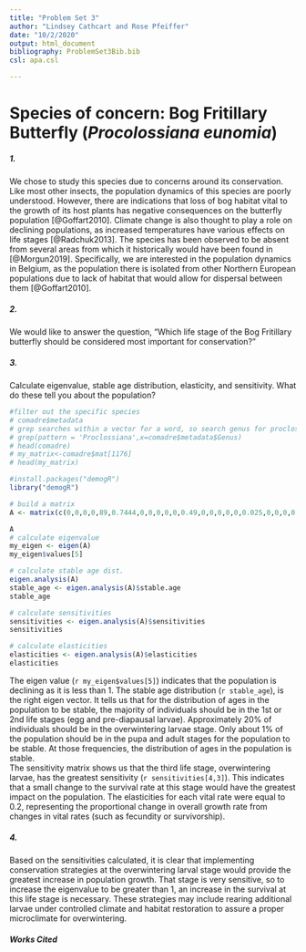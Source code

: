 ```yaml
---
title: "Problem Set 3"
author: "Lindsey Cathcart and Rose Pfeiffer"
date: "10/2/2020"
output: html_document
bibliography: ProblemSet3Bib.bib
csl: apa.csl

---
```


# Species of concern: Bog Fritillary Butterfly (*Procolossiana eunomia*)

##### 1. 
We chose to study this species due to concerns around its conservation.
Like most other insects, the population dynamics of this species are poorly understood. However, there are
indications that loss of bog habitat vital to the growth of its host
plants has negative consequences on the butterfly population
[@Goffart2010]. Climate change is also thought to play a role on declining populations, as increased
temperatures have various effects on life stages [@Radchuk2013]. The
species has been observed to be absent from several areas from which it
historically would have been found in [@Morgun2019].
Specifically, we are interested in the population dynamics in Belgium, as
the population there is isolated from other Northern European populations
due to lack of habitat that would allow for dispersal between them [@Goffart2010].


##### 2. 
 We would like to answer the question, "Which life stage of the Bog Fritillary butterfly should be considered most important for conservation?"


##### 3.
Calculate eigenvalue, stable age distribution, elasticity, and sensitivity. What do these tell you about the population?

```r

#filter out the specific species
# comadre$metadata 
# grep searches within a vector for a word, so search genus for proclossiama
# grep(pattern = 'Proclossiana',x=comadre$metadata$Genus)
# head(comadre)
# my_matrix<-comadre$mat[1176]
# head(my_matrix)

#install.packages("demogR")
library("demogR")

# build a matrix
A <- matrix(c(0,0,0,0,89,0.7444,0,0,0,0,0,0.49,0,0,0,0,0,0.025,0,0,0,0,0,0.75,0), nr = 5, byrow=TRUE)
```


```r
A
# calculate eigenvalue
my_eigen <- eigen(A)
my_eigen$values[5]

# calculate stable age dist.
eigen.analysis(A)
stable_age <- eigen.analysis(A)$stable.age
stable_age

# calculate sensitivities
sensitivities <- eigen.analysis(A)$sensitivities
sensitivities

# calculate elasticities
elasticities <- eigen.analysis(A)$elasticities
elasticities

```
The eigen value (`r my_eigen$values[5]`) indicates that the population is declining as it is less than 1. 
The stable age distribution (`r stable_age`), is the right eigen vector.
It tells us that for the distribution of ages in the population to be stable, the majority of
individuals should be in the 1st or 2nd life stages (egg and pre-diapausal
larvae). Approximately 20% of individuals should be in the overwintering
larvae stage. Only about 1% of the population should be in the pupa and
adult stages for the population to be stable. At those frequencies, the distribution of ages in the population is stable.  
The sensitivity matrix shows us that the third life stage, overwintering
larvae, has the greatest sensitivity (`r sensitivities[4,3]`). This
indicates that a small change to the survival rate at this stage would
have the greatest impact on the population. The elasticities for each vital rate were equal to 0.2, representing the proportional change in overall growth rate from changes in vital rates (such as fecundity or survivorship).



##### 4. 
Based on the sensitivities calculated, it is clear that implementing
conservation strategies at the overwintering larval stage would provide
the greatest increase in population growth. That stage is very sensitive, so to increase the eigenvalue to be greater than 1, an increase in the survival at this life stage is necessary. These strategies may include rearing additional larvae under controlled climate and habitat restoration to assure a proper microclimate for overwintering.






##### Works Cited


















